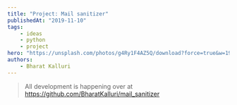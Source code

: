 ```yaml
---
title: "Project: Mail sanitizer"
publishedAt: "2019-11-10"
tags:
    - ideas
    - python
    - project
hero: "https://unsplash.com/photos/g4Ry1F4AZ5Q/download?force=true&w=1920"
authors:
    - Bharat Kalluri
---
```


> All development is happening over at https://github.com/BharatKalluri/mail_sanitizer

<script id="asciicast-282456" src="https://asciinema.org/a/282456.js" async />
Every company/website wants your email Id these days, to "engage with their customers".
Which most probably implies that they will spam your inbox with useless emails. And
if you are like me, and will enroll on every website remotely interesting found on
product hunt, Twitter or Reddit. Pretty soon there will be more than 5k emails in
the inbox. Cleaning up an inbox is hard and will take time. But cleaning up is very
important because there is a possibility of you losing important email in the noise.
Apparently there are a couple of websites which help in doing this. Mail storm and
unroll.me are two such services which come to mind. But they have some limitations
on the free versions. Mail storm charges somewhere between 50$ to 200$ per year for
their pro service. I would never pay so much for that. Also there is a much bigger
problem, *privacy*. Unroll.me was caught [stealing personal email data](https://theintercept.com/2017/04/24/stop-using-unroll-me-right-now-it-sold-your-data-to-uber/)
. I don't think it is wise to disclose all emails to any private entity (That is
why all my personal email is on Protonmail, I believe they do a good job on the privacy
front). Mail sanitizer was born out of this frustration. The idea is simple - Authenticate
the user using Google auth - Get all the emails of the user and store them locally
in a file - Scan through all the from fields and get a list of the mail sender's
sorted by the count of emails they sent - Try to get an unsubscribe link from headers
of the email - Present this data to the user, saying X has sent 400 emails, would
you like to unsubscribe. And the second question would be, go you want to delete
all these emails. Based on the answers we take the necessary actions. This should
be a simple command line program which will heavily simplify mail cleanup. After
some nice colors and emojis, we'll have a clean, useful and usable command line application.
In the future, we might add - Support for other email providers - Having a web interface
for more ease of use

